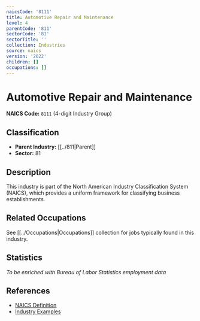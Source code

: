 ```yaml
---
naicsCode: '8111'
title: Automotive Repair and Maintenance
level: 4
parentCode: '811'
sectorCode: '81'
sectorTitle: ''
collection: Industries
source: naics
version: '2022'
children: []
occupations: []
---
```

# Automotive Repair and Maintenance

**NAICS Code:** `8111` (4-digit Industry Group)

## Classification

- **Parent Industry:** [[../811|Parent]]
- **Sector:** 81

## Description

This industry is part of the North American Industry Classification System (NAICS), which provides a uniform framework for classifying business establishments.

## Related Occupations

See [[../Occupations|Occupations]] collection for jobs typically found in this industry.

## Statistics

*To be enriched with Bureau of Labor Statistics employment data*

## References

- [NAICS Definition](https://www.census.gov/naics/)
- [Industry Examples](https://www.census.gov/naics/2022NAICS/)
